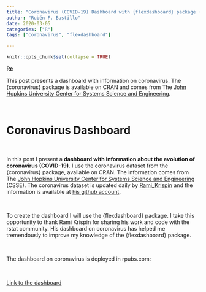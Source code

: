 ```yaml
---
title: "Coronavirus (COVID-19) Dashboard with {flexdashboard} package (part II)"
author: "Rubén F. Bustillo"
date: 2020-03-05
categories: ["R"]
tags: ["coronavirus", "flexdashboard"]

---
```



```r

knitr::opts_chunk$set(collapse = TRUE)

```

**Re**

This post presents a dashboard with information on coronavirus. The {coronavirus} package is available on CRAN and comes from The [John Hopkins University Center for Systems Science and Engineering](https://hub.jhu.edu/2020/01/23/coronavirus-outbreak-mapping-tool-649-em1-art1-dtd-health/). 

\

# Coronavirus Dashboard

\

In this post I present a **dashboard with information about the evolution of coronavirus (COVID-19)**. I use the coronavirus dataset from the {coronavirus} package, available on CRAN. The information comes from The [John Hopkins University Center for Systems Science and Engineering](https://hub.jhu.edu/2020/01/23/coronavirus-outbreak-mapping-tool-649-em1-art1-dtd-health/) (CSSE). The coronavirus dataset is updated daily by [Rami_Krispin](https://twitter.com/Rami_Krispin) and the information is available at [his github account](https://ramikrispin.github.io/coronavirus/). 

\

To create the dashboard I will use the {flexdashboard} package. I take this opportunity to thank Rami Krispin for sharing his work and code with the rstat community. His dashboard on coronavirus has helped me tremendously to improve my knowledge of the {flexdashboard} package.

\

The dashboard on coronavirus is deployed in rpubs.com:

\

[Link to the dashboard](https://rpubs.com/rubenfbc/coronavirus)